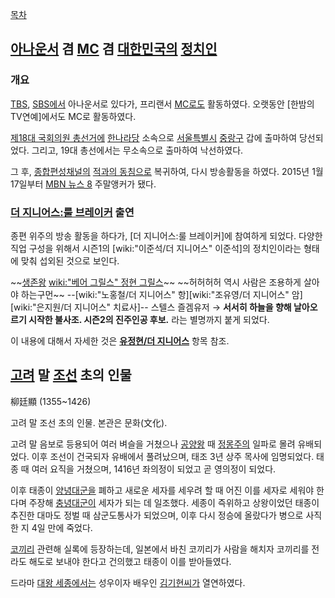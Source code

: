[[목차]]

== [[아나운서]] 겸 [[MC]] 겸 [[대한민국]]의 [[정치인]] ==

=== 개요 ===
[[tbs 교통방송|TBS]], [[SBS]]에서 아나운서로 있다가, 프리랜서 [[MC]]로도 활동하였다. 오랫동안 [한밤의 TV연예]에서도 MC로 활동하였다.

[[제18대 국회의원 총선거]]에 [[한나라당]] 소속으로 [[서울특별시]] [[중랑구]] 갑에 출마하여 당선되었다. 그리고, 19대 총선에서는 무소속으로 출마하여 낙선하였다.

그 후, [[종합편성채널]]의 [[적과의 동침]]으로 복귀하여, 다시 방송활동을 하였다.
2015년 1월 17일부터 [[MBN 뉴스 8]] 주말앵커가 됐다.
=== [[더 지니어스:룰 브레이커]] 출연 ===
종편 위주의 방송 활동을 하다가, [더 지니어스:룰 브레이커]에 참여하게 되었다. 다양한 직업 구성을 위해서 시즌1의 [wiki:"이준석/더 지니어스" 이준석]의 정치인이라는 형태에 맞춰 섭외된 것으로 보인다.

~~[[생존왕]] [[wiki:"베어 그릴스" 정현 그릴스]]~~
~~허허허허 역시 사람은 조용하게 살아야 하는구먼~~
--[wiki:"노홍철/더 지니어스" 항][wiki:"조유영/더 지니어스" 암][wiki:"은지원/더 지니어스" 치료사]--
스텔스 즐겜유저 → '''서서히 하늘을 향해 날아오르기 시작한 불사조. 시즌2의 진주인공 후보.'''
라는 별명까지 붙게 되었다.

이 내용에 대해서 자세한 것은 '''[[유정현/더 지니어스]]''' 항목 참조.

== [[고려]] 말 [[조선]] 초의 인물 ==
柳廷顯
(1355~1426)

고려 말 조선 초의 인물. 본관은 문화(文化). 

고려 말 음보로 등용되어 여러 벼슬을 거쳤으나 [[공양왕]] 때 [[정몽주]]의 일파로 몰려 유배되었다. 이후 조선이 건국되자 유배에서 풀려났으며, 태조 3년 상주 목사에 임명되었다. 태종 때 여러 요직을 거쳤으며, 1416년 좌의정이 되었고 곧 영의정이 되었다.

이후 태종이 [[양녕대군]]을 폐하고 새로운 세자를 세우려 할 때 어진 이를 세자로 세워야 한다며 주장해 [[세종대왕|충녕대군]]이 세자가 되는 데 일조했다. 세종이 즉위하고 상왕이었던 태종이 추진한 대마도 정벌 때 삼군도통사가 되었으며, 이후 다시 정승에 올랐다가 병으로 사직한 지 4일 만에 죽었다.

[[코끼리]] 관련해 실록에 등장하는데, 일본에서 바친 코끼리가 사람을 해치자 코끼리를 전라도 해도로 보내야 한다고 건의했고 태종이 이를 받아들였다.

드라마 [[대왕 세종]]에서는 성우이자 배우인 [[김기현]]씨가 열연하였다.
